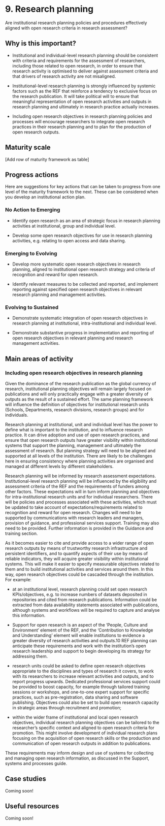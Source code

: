 # 9. Research planning  

Are institutional research planning policies and procedures effectively aligned with open research criteria in research assessment? 

## Why is this important? 

- Institutional and individual-level research planning should be consistent with criteria and requirements for the assessment of researchers, including those related to open research, in order to ensure that research activity is optimised to deliver against assessment criteria and that drivers of research activity are not misaligned. 

- Institutional-level research planning is strongly influenced by systemic factors such as the REF that reinforce a tendency to exclusive focus on the research publication. It will take political will to ensure that meaningful representation of open research activities and outputs in research planning and ultimately in research practice actually increases. 

- Including open research objectives in research planning policies and processes will encourage researchers to integrate open research practices in their research planning and to plan for the production of open research outputs.  

## Maturity scale 

[Add row of maturity framework as table] 

## Progress actions 

Here are suggestions for key actions that can be taken to progress from one level of the maturity framework to the next. These can be considered when you develop an institutional action plan.  

### No Action to Emerging 

- Identify open research as an area of strategic focus in research planning activities at institutional, group and individual level. 

- Develop some open research objectives for use in research planning activities, e.g. relating to open access and data sharing. 

### Emerging to Evolving 

- Develop more systematic open research objectives in research planning, aligned to institutional open research strategy and criteria of recognition and reward for open research. 

- Identify relevant measures to be collected and reported, and implement reporting against specified open research objectives in relevant research planning and management activities. 

### Evolving to Sustained 

- Demonstrate systematic integration of open research objectives in research planning at institutional, intra-institutional and individual level. 

- Demonstrate substantive progress in implementation and reporting of open research objectives in relevant planning and research management activities. 

## Main areas of activity 

### Including open research objectives in research planning  

Given the dominance of the research publication as the global currency of research, institutional planning objectives will remain largely focused on publications and will only practically engage with a greater diversity of outputs as the result of a sustained effort. The same planning framework will influence the definition of objectives for institutional research units (Schools, Departments, research divisions, research groups) and for individuals. 

Research planning at institutional, unit and individual level has the power to define what is important to the institution, and to influence research practice. It can drive adoption and use of open research practices, and ensure that open research outputs have greater visibility within institutional systems that support the planning, management and ultimately the assessment of research. But planning strategy will need to be aligned and supported at all levels of the institution. There are likely to be challenges here in ensuring consistency where planning activities are organised and managed at different levels by different stakeholders. 

Research planning will be informed by research assessment expectations. Institutional-level research planning will be influenced by the eligibility and assessment criteria of the REF and the requirements of funders among other factors. These expectations will in turn inform planning and objectives for intra-institutional research units and for individual researchers. There will be policies and processes associated with these activities, which must be updated to take account of expectations/requirements related to recognition and reward for open research. Changes will need to be supported by communications with research leaders and managers, provision of guidance, and professional services support. Training may also need to be provided. Further information is provided in the Guidance and training section. 

As it becomes easier to cite and provide access to a wider range of open research outputs by means of trustworthy research infrastructure and persistent identifiers, and to quantify aspects of their use by means of reliable indicators, they will acquire greater visibility within institutional systems. This will make it easier to specify measurable objectives related to them and to build institutional activities and services around them. In this way, open research objectives could be cascaded through the institution. For example:  

- at an institutional level, research planning could set open research KPIs/objectives, e.g. to increase numbers of datasets deposited in repositories and cited from research publications. Information could be extracted from data availability statements associated with publications, although systems and workflows will be required to capture and analyse this information.  

- Support for open research is an aspect of the 'People, Culture and Environment' element of the REF, and the 'Contribution to Knowledge and Understanding' element will enable institutions to evidence a greater diversity of research activities and outputs.10 REF planning can anticipate these requirements and work with the institution's open research leadership and support to begin developing its strategy for addressing them. 

- research units could be asked to define open research objectives appropriate to the disciplines and types of research it covers, to work with its researchers to increase relevant activities and outputs, and to report progress upwards. Dedicated professional services support could be provided to boost capacity, for example through tailored training sessions or workshops, and one-to-one expert support for specific practices, such as pre-registration, data sharing and software publishing. Objectives could also be set to build open research capacity in strategic areas through recruitment and promotion; 

- within the wider frame of institutional and local open research objectives, individual research planning objectives can be tailored to the researcher's specific context and aligned to open research criteria for promotion. This might involve development of individual research plans focusing on the acquisition of open research skills or the production and communication of open research outputs in addition to publications. 

These requirements may inform design and use of systems for collecting and managing open research information, as discussed in the Support, systems and processes guide. 

## Case studies 

Coming soon!
 

## Useful resources 

Coming soon!
